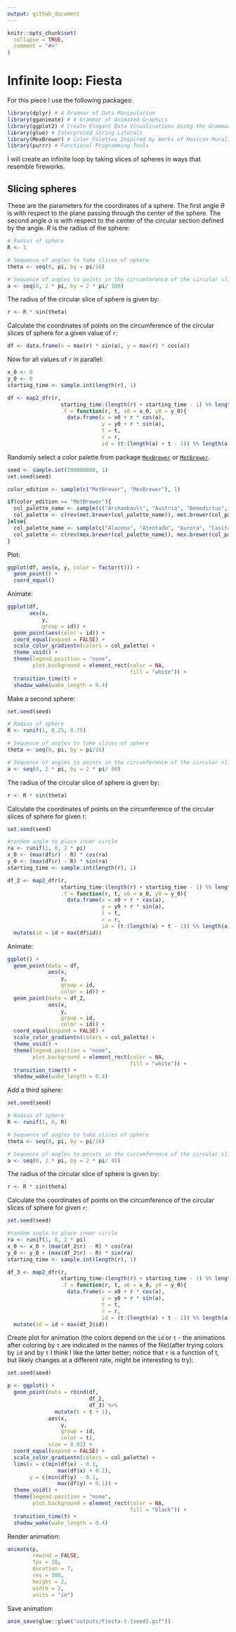 ```yaml
---
output: github_document
---
```


<!-- README.md is generated from README.Rmd. Please edit that file -->

```r
knitr::opts_chunk$set(
  collapse = TRUE,
  comment = "#>"
)
```

# Infinite loop: Fiesta

<!-- badges: start -->
<!-- badges: end -->

For this piece I use the following packages:
```r
library(dplyr) # A Grammar of Data Manipulation
library(gganimate) # A Grammar of Animated Graphics 
library(ggplot2) # Create Elegant Data Visualisations Using the Grammar of Graphics
library(glue) # Interpreted String Literals
library(MexBrewer) # Color Palettes Inspired by Works of Mexican Muralists 
library(purrr) # Functional Programming Tools
```

I will create an infinite loop by taking slices of spheres in ways that resemble fireworks.

## Slicing spheres

These are the parameters for the coordinates of a sphere. The first angle $\theta$ is with respect to the plane passing through the center of the sphere. The second angle $\alpha$ is with respect to the center of the circular section defined by the angle. $R$ is the radius of the sphere:
```r
# Radius of sphere
R <- 1

# Sequence of angles to take slices of sphere
theta <- seq(0, pi, by = pi/16)

# Sequence of angles to points in the circumference of the circular slice of sphere at theta
a <- seq(0, 2 * pi, by = 2 * pi/ 180)
```

The radius of the circular slice of sphere is given by:
```r
r <- R * sin(theta)
```

Calculate the coordinates of points on the circumference of the circular slices of sphere for a given value of `r`:
```r
df <- data.frame(x = max(r) * sin(a), y = max(r) * cos(a))
```

Now for all values of `r` in parallel:
```r
x_0 <- 0
y_0 <- 0
starting_time <- sample.int(length(r), 1)

df <- map2_dfr(r, 
                 starting_time:(length(r) + starting_time - 1) %% length(r),
                 .f = function(r, t, x0 = x_0, y0 = y_0){
                   data.frame(x = x0 + r * cos(a), 
                              y = y0 + r * sin(a),
                              t = t,
                              r = r,
                              id = (t:(length(a) + t - 1)) %% length(a))}) 
```

Randomly select a color palette from package [`MexBrewer`](https://CRAN.R-project.org/package=MexBrewer) or [`MetBrewer`](https://CRAN.R-project.org/package=MetBrewer).
```r
seed <- sample.int(100000000, 1)
set.seed(seed)

color_edition <- sample(c("MetBrewer", "MexBrewer"), 1)

if(color_edition == "MetBrewer"){
  col_palette_name <- sample(c("Archambault", "Austria", "Benedictus", "Cassatt1", "Cassatt2", "Cross", "Degas", "Demuth", "Derain", "Egypt", "Gauguin", "Greek", "Hiroshige", "Hokusai1", "Hokusai2", "Hokusai3", "Homer1", "Homer2", "Ingres", "Isfahan1", "Isfahan2", "Java", "Johnson", "Juarez", "Kandinsky", "Klimt", "Lakota", "Manet", "Moreau", "Morgenstern", "Nattier", "Navajo", "NewKingdom", "Nizami", "OKeeffe1", "OKeeffe2", "Paquin", "Peru1", "Peru2", "Pillement", "Pissaro", "Redon", "Renoir", "Signac", "Tam", "Tara", "Thomas", "Tiepolo", "Troy", "Tsimshian", "VanGogh1", "VanGogh2", "VanGogh3", "Veronese", "Wissing"), 1)
  col_palette <- c(rev(met.brewer(col_palette_name)), met.brewer(col_palette_name))
}else{
  col_palette_name <- sample(c("Alacena", "Atentado", "Aurora", "Casita1", "Casita2", "Casita3", "Concha", "Frida", "Huida", "Maiz", "Ofrenda", "Revolucion", "Ronda", "Taurus1", "Taurus2", "Tierra", "Vendedora"), 1)
  col_palette <- c(rev(mex.brewer(col_palette_name)), mex.brewer(col_palette_name))
}
```

Plot:
```r
ggplot(df, aes(x, y, color = factor(t))) + 
  geom_point() + 
  coord_equal()
```

Animate:
```r
ggplot(df,
       aes(x, 
           y, 
           group = id)) + 
  geom_point(aes(color = id)) + 
  coord_equal(expand = FALSE) +
  scale_color_gradientn(colors = col_palette) +
  theme_void() +
  theme(legend.position = "none",
        plot.background = element_rect(color = NA,
                                       fill = "white")) +
  transition_time(t) +
  shadow_wake(wake_length = 0.4)
```

Make a second sphere:
```r
set.seed(seed)

# Radius of sphere
R <- runif(1, 0.25, 0.75)

# Sequence of angles to take slices of sphere
theta <- seq(0, pi, by = pi/16)

# Sequence of angles to points in the circumference of the circular slice of sphere at theta
a <- seq(0, 2 * pi, by = 2 * pi/ 90)
```

The radius of the circular slice of sphere is given by:
```r
r <- R * sin(theta)
```

Calculate the coordinates of points on the circumference of the circular slices of sphere for given r:
```r
set.seed(seed)

#random angle to place inner circle
ra <- runif(1, 0, 2 * pi)
x_0 <- (max(df$r) - R) * cos(ra)
y_0 <- (max(df$r) - R) * sin(ra)
starting_time <- sample.int(length(r), 1)

df_2 <- map2_dfr(r, 
                 starting_time:(length(r) + starting_time - 1) %% length(r),
                 .f = function(r, t, x0 = x_0, y0 = y_0){
                   data.frame(x = x0 + r * cos(a), 
                              y = y0 + r * sin(a),
                              t = t,
                              r = r,
                              id = (t:(length(a) + t - 1)) %% length(a))}) %>%
  mutate(id = id + max(df$id))
```

Animate:
```r
ggplot() + 
  geom_point(data = df,
             aes(x, 
                 y, 
                 group = id,
                 color = id)) +
  geom_point(data = df_2,
             aes(x, 
                 y, 
                 group = id,
                 color = id)) +
  coord_equal(expand = FALSE) +
  scale_color_gradientn(colors = col_palette) +
  theme_void() +
  theme(legend.position = "none",
        plot.background = element_rect(color = NA,
                                       fill = "white")) +
  transition_time(t) +
  shadow_wake(wake_length = 0.4)
```

Add a third sphere:
```r
set.seed(seed)

# Radius of sphere
R <- runif(1, 0, R)

# Sequence of angles to take slices of sphere
theta <- seq(0, pi, by = pi/16)

# Sequence of angles to points in the circumference of the circular slice of sphere at theta
a <- seq(0, 2 * pi, by = 2 * pi/ 45)
```

The radius of the circular slice of sphere is given by:
```r
r <- R * sin(theta)
```

Calculate the coordinates of points on the circumference of the circular slices of sphere for given `r`:
```r
set.seed(seed)

#random angle to place inner circle
ra <- runif(1, 0, 2 * pi)
x_0 <- x_0 + (max(df_2$r) - R) * cos(ra)
y_0 <- y_0 + (max(df_2$r) - R) * sin(ra)
starting_time <- sample.int(length(r), 1)

df_3 <- map2_dfr(r, 
                 starting_time:(length(r) + starting_time - 1) %% length(r),
                 .f = function(r, t, x0 = x_0, y0 = y_0){
                   data.frame(x = x0 + r * cos(a), 
                              y = y0 + r * sin(a),
                              t = t,
                              r = r,
                              id = (t:(length(a) + t - 1)) %% length(a))}) %>%
  mutate(id = id + max(df_2$id))
```

Create plot for animation (the colors depend on the `id` or `t` - the animations after coloring by `t` are indicated in the names of the file)(after trying colors by `id` and by `t` I think I like the latter better; notice that `r` is a function of t, but likely changes at a different rate, might be interesting to try):
```r
set.seed(seed)

p <- ggplot() + 
  geom_point(data = rbind(df, 
                          df_2, 
                          df_3) %>%
               mutate(t = t + 1),
             aes(x, 
                 y, 
                 group = id,
                 color = t),
             size = 0.01) +
  coord_equal(expand = FALSE) +
  scale_color_gradientn(colors = col_palette) +
  lims(x = c(min(df$x) - 0.1, 
                max(df$x) + 0.1),
       y = c(min(df$y) - 0.1, 
                max(df$y) + 0.1)) +
  theme_void() +
  theme(legend.position = "none",
        plot.background = element_rect(color = NA,
                                       fill = "black")) +
  transition_time(t) +
  shadow_wake(wake_length = 0.4)
```

Render animation:
```r
animate(p, 
        rewind = FALSE,
        fps = 10,
        duration = 7,
        res = 300,
        height = 2, 
        width = 2, 
        units = "in")
```

Save animation:
```r
anim_save(glue::glue("outputs/fiesta-t-{seed}.gif"))
```

